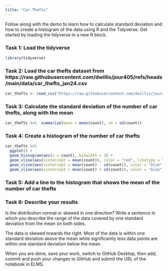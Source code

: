 ```yaml
---
title: "Car Thefts"
---
```


Follow along with the demo to learn how to calculate standard deviation and how to create a histogram of the data using R and the Tidyverse. Get started by loading the tidyverse in a new R block.

### Task 1: Load the tidyverse

```r
library(tidyverse)
```

### Task 2: Load the car thefts dataset from https://raw.githubusercontent.com/dwillis/jour405/refs/heads/main/data/car_thefts_jan24.csv
```r
car_thefts <- read_csv("https://raw.githubusercontent.com/dwillis/jour405/refs/heads/main/data/car_thefts_jan24.csv")
```
### Task 3: Calculate the standard deviation of the number of car thefts, along with the mean
```r
car_thefts %>%  summarize(mean = mean(count), sd = sd(count))
```

### Task 4: Create a histogram of the number of car thefts

```r
car_thefts %>% 
  ggplot() +
  geom_histogram(aes(x = count), binwidth = 2) +
  geom_vline(aes(xintercept = mean(count)), color = "red", linetype = "dashed", size = 1) +
  geom_vline(aes(xintercept = mean(count) - sd(count)), color = "blue", linetype = "dashed", size = 1) +
  geom_vline(aes(xintercept = mean(count) + sd(count)), color = "blue", linetype = "dashed", size = 1)
```

### Task 5: Add a line to the histogram that shows the mean of the number of car thefts


### Task 6: Describe your results

Is the distribution normal or skewed in one direction? Write a sentence in which you describe the range of the data covered by one standard deviation from the mean on both sides.

The data is skewed towards the right. Most of the data is within one standard deviation above the mean while significantly less data points are within one standard deviation below the mean.

When you are done, save your work, switch to GitHub Desktop, then add, commit and push your changes to GitHub and submit the URL of the notebook in ELMS.
